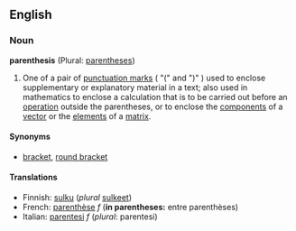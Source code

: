 ==English==
===Noun===
'''parenthesis''' (Plural: [[parentheses]])

# One of a pair of [[punctuation marks]] ( "(" and ")" ) used to enclose supplementary or explanatory material in a text; also used in mathematics to enclose a calculation that is to be carried out before an [[operation]] outside the parentheses, or to enclose the [[component]]s of a [[vector]] or the [[element]]s of a [[matrix]].

====Synonyms====
*[[bracket]], [[round bracket]]

====Translations====
*Finnish: [[sulku]] (''plural'' [[sulkeet]])
*French: [[parenthèse]] ''f'' ('''in parentheses:''' entre parenthèses)
*Italian: [[parentesi]] ''f'' (''plural'': parentesi)

{{Punctuation}}